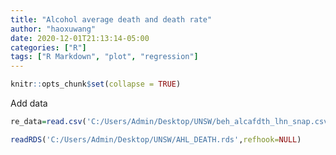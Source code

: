 ---
title: "Alcohol average death and death rate"
author: "haoxuwang"
date: 2020-12-01T21:13:14-05:00
categories: ["R"]
tags: ["R Markdown", "plot", "regression"]
---

```{r setup, include=FALSE}
knitr::opts_chunk$set(collapse = TRUE)
```

Add data
```{r}

re_data=read.csv('C:/Users/Admin/Desktop/UNSW/beh_alcafdth_lhn_snap.csv')
```

```{r}
readRDS('C:/Users/Admin/Desktop/UNSW/AHL_DEATH.rds',refhook=NULL)
```


